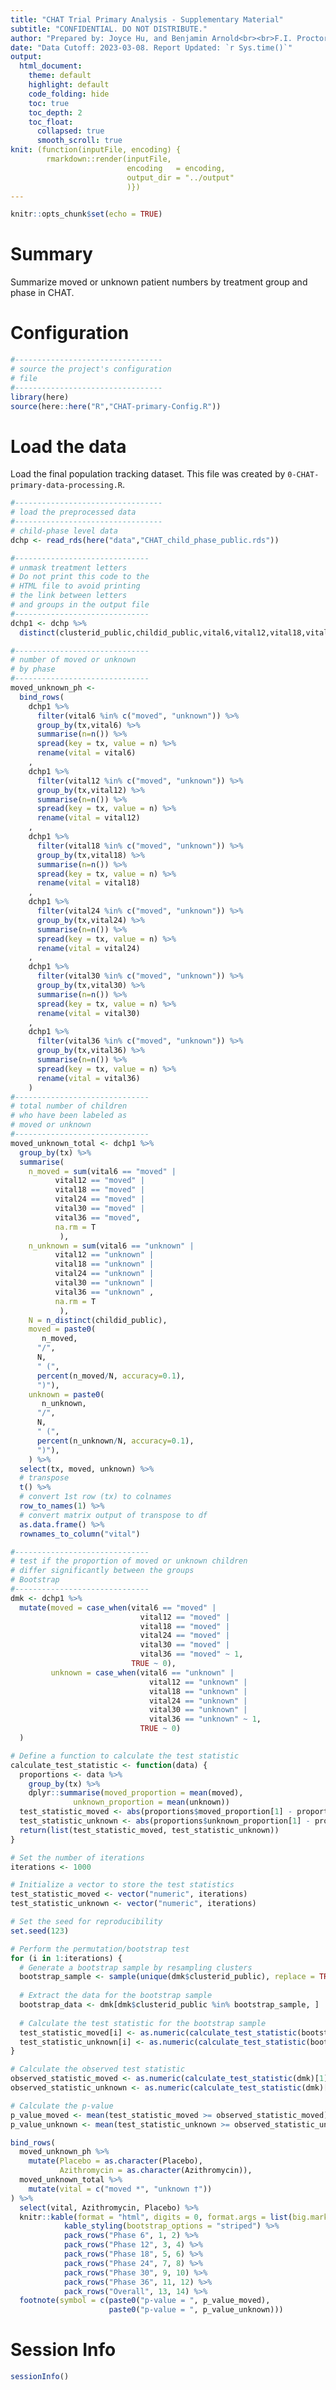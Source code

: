 ```yaml
---
title: "CHAT Trial Primary Analysis - Supplementary Material"
subtitle: "CONFIDENTIAL. DO NOT DISTRIBUTE."
author: "Prepared by: Joyce Hu, and Benjamin Arnold<br><br>F.I. Proctor Foundation, University of California, San Francisco"
date: "Data Cutoff: 2023-03-08. Report Updated: `r Sys.time()`"
output: 
  html_document:
    theme: default
    highlight: default
    code_folding: hide
    toc: true
    toc_depth: 2
    toc_float:
      collapsed: true
      smooth_scroll: true
knit: (function(inputFile, encoding) {
        rmarkdown::render(inputFile, 
                          encoding   = encoding, 
                          output_dir = "../output"
                          )})
---
```


```r
knitr::opts_chunk$set(echo = TRUE)
```

# Summary

Summarize moved or unknown patient numbers by treatment group and phase in CHAT.

# Configuration

```r
#---------------------------------
# source the project's configuration
# file
#---------------------------------
library(here)
source(here::here("R","CHAT-primary-Config.R"))
```

# Load the data

Load the final population tracking dataset. This file was created by `0-CHAT-primary-data-processing.R`.

```r
#---------------------------------
# load the preprocessed data
#---------------------------------
# child-phase level data
dchp <- read_rds(here("data","CHAT_child_phase_public.rds"))
```

```r
#------------------------------
# unmask treatment letters
# Do not print this code to the
# HTML file to avoid printing
# the link between letters
# and groups in the output file
#------------------------------
dchp1 <- dchp %>%
  distinct(clusterid_public,childid_public,vital6,vital12,vital18,vital24,vital30,vital36,tx)
```

```r
#------------------------------
# number of moved or unknown 
# by phase
#------------------------------
moved_unknown_ph <- 
  bind_rows(
    dchp1 %>%
      filter(vital6 %in% c("moved", "unknown")) %>%
      group_by(tx,vital6) %>%
      summarise(n=n()) %>%
      spread(key = tx, value = n) %>%
      rename(vital = vital6)
    ,
    dchp1 %>%
      filter(vital12 %in% c("moved", "unknown")) %>%
      group_by(tx,vital12) %>%
      summarise(n=n()) %>%
      spread(key = tx, value = n) %>%
      rename(vital = vital12)
    ,
    dchp1 %>%
      filter(vital18 %in% c("moved", "unknown")) %>%
      group_by(tx,vital18) %>%
      summarise(n=n()) %>%
      spread(key = tx, value = n) %>%
      rename(vital = vital18)
    ,
    dchp1 %>%
      filter(vital24 %in% c("moved", "unknown")) %>%
      group_by(tx,vital24) %>%
      summarise(n=n()) %>%
      spread(key = tx, value = n) %>%
      rename(vital = vital24)
    ,
    dchp1 %>%
      filter(vital30 %in% c("moved", "unknown")) %>%
      group_by(tx,vital30) %>%
      summarise(n=n()) %>%
      spread(key = tx, value = n) %>%
      rename(vital = vital30)
    ,
    dchp1 %>%
      filter(vital36 %in% c("moved", "unknown")) %>%
      group_by(tx,vital36) %>%
      summarise(n=n()) %>%
      spread(key = tx, value = n) %>%
      rename(vital = vital36)
    ) 
#------------------------------
# total number of children
# who have been labeled as
# moved or unknown
#------------------------------
moved_unknown_total <- dchp1 %>%
  group_by(tx) %>%
  summarise(
    n_moved = sum(vital6 == "moved" |
          vital12 == "moved" |
          vital18 == "moved" |
          vital24 == "moved" |
          vital30 == "moved" |
          vital36 == "moved", 
          na.rm = T
           ),
    n_unknown = sum(vital6 == "unknown" |
          vital12 == "unknown" |
          vital18 == "unknown" |
          vital24 == "unknown" |
          vital30 == "unknown" |
          vital36 == "unknown" , 
          na.rm = T
           ),
    N = n_distinct(childid_public), 
    moved = paste0(
       n_moved,
      "/", 
      N, 
      " (",
      percent(n_moved/N, accuracy=0.1),
      ")"), 
    unknown = paste0(
       n_unknown,
      "/", 
      N, 
      " (",
      percent(n_unknown/N, accuracy=0.1),
      ")"), 
    ) %>%
  select(tx, moved, unknown) %>%
  # transpose
  t() %>% 
  # convert 1st row (tx) to colnames 
  row_to_names(1) %>%
  # convert matrix output of transpose to df 
  as.data.frame() %>%  
  rownames_to_column("vital")

```

```r
#------------------------------
# test if the proportion of moved or unknown children 
# differ significantly between the groups
# Bootstrap
#------------------------------
dmk <- dchp1 %>%
  mutate(moved = case_when(vital6 == "moved" |
                             vital12 == "moved" |
                             vital18 == "moved" |
                             vital24 == "moved" |
                             vital30 == "moved" |
                             vital36 == "moved" ~ 1,
                           TRUE ~ 0),
         unknown = case_when(vital6 == "unknown" |
                               vital12 == "unknown" |
                               vital18 == "unknown" |
                               vital24 == "unknown" |
                               vital30 == "unknown" |
                               vital36 == "unknown" ~ 1,
                             TRUE ~ 0)
  )

# Define a function to calculate the test statistic
calculate_test_statistic <- function(data) {
  proportions <- data %>%
    group_by(tx) %>%
    dplyr::summarise(moved_proportion = mean(moved),
              unknown_proportion = mean(unknown))
  test_statistic_moved <- abs(proportions$moved_proportion[1] - proportions$moved_proportion[2])
  test_statistic_unknown <- abs(proportions$unknown_proportion[1] - proportions$unknown_proportion[2])
  return(list(test_statistic_moved, test_statistic_unknown))
}

# Set the number of iterations
iterations <- 1000

# Initialize a vector to store the test statistics
test_statistic_moved <- vector("numeric", iterations)
test_statistic_unknown <- vector("numeric", iterations)

# Set the seed for reproducibility
set.seed(123)

# Perform the permutation/bootstrap test
for (i in 1:iterations) {
  # Generate a bootstrap sample by resampling clusters
  bootstrap_sample <- sample(unique(dmk$clusterid_public), replace = TRUE)
  
  # Extract the data for the bootstrap sample
  bootstrap_data <- dmk[dmk$clusterid_public %in% bootstrap_sample, ]
  
  # Calculate the test statistic for the bootstrap sample
  test_statistic_moved[i] <- as.numeric(calculate_test_statistic(bootstrap_data)[1])
  test_statistic_unknown[i] <- as.numeric(calculate_test_statistic(bootstrap_data)[2])
}

# Calculate the observed test statistic
observed_statistic_moved <- as.numeric(calculate_test_statistic(dmk)[1])
observed_statistic_unknown <- as.numeric(calculate_test_statistic(dmk)[2])

# Calculate the p-value
p_value_moved <- mean(test_statistic_moved >= observed_statistic_moved)
p_value_unknown <- mean(test_statistic_unknown >= observed_statistic_unknown)

```



```r
bind_rows(
  moved_unknown_ph %>%
    mutate(Placebo = as.character(Placebo),
           Azithromycin = as.character(Azithromycin)),
  moved_unknown_total %>%
    mutate(vital = c("moved *", "unknown †"))
) %>% 
  select(vital, Azithromycin, Placebo) %>%
  knitr::kable(format = "html", digits = 0, format.args = list(big.mark = ",")) %>%
            kable_styling(bootstrap_options = "striped") %>%
            pack_rows("Phase 6", 1, 2) %>%
            pack_rows("Phase 12", 3, 4) %>% 
            pack_rows("Phase 18", 5, 6) %>% 
            pack_rows("Phase 24", 7, 8) %>% 
            pack_rows("Phase 30", 9, 10) %>% 
            pack_rows("Phase 36", 11, 12) %>% 
            pack_rows("Overall", 13, 14) %>%
  footnote(symbol = c(paste0("p-value = ", p_value_moved),
                      paste0("p-value = ", p_value_unknown)))

```

# Session Info
```r
sessionInfo()
```
